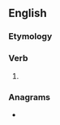 ==English==

===Etymology===
{{suffix|en|chase|eth|nocat=1}}

===Verb===
{{head|en|verb form}}

# {{en-archaic third-person singular of|chase}}

===Anagrams===
* {{anagrams|en|a=acehhst|Thaches|chetahs|hatches}}